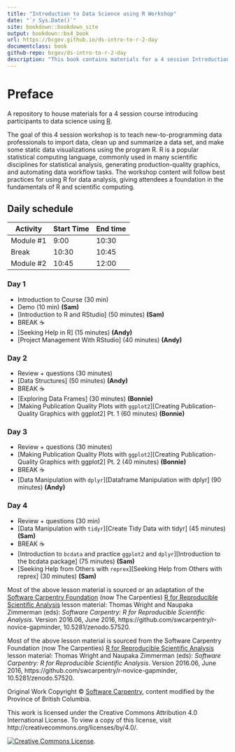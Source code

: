 ```yaml
---
title: "Introduction to Data Science using R Workshop"
date: "`r Sys.Date()`"
site: bookdown::bookdown_site
output: bookdown::bs4_book
url: https://bcgov.github.io/ds-intro-to-r-2-day
documentclass: book
github-repo: bcgov/ds-intro-to-r-2-day
description: "This book contains materials for a 4 session Introduction to R workshop"
---
```


# Preface {-}


A repository to house materials for a 4 session course introducing participants to data science using [R](https://www.r-project.org/).


The goal of this 4 session workshop is to teach new-to-programming data professionals to import data, clean up and summarize a data set, and make some static data visualizations using the program R. R is a popular statistical computing language, commonly used in many scientific disciplines for statistical analysis, generating production-quality graphics, and automating data workflow tasks. The workshop content will follow best practices for using R for data analysis, giving attendees a foundation in the fundamentals of R and scientific computing.

## Daily schedule
| Activity   | Start Time | End time |
|------------|------------|----------|
| Module #1  | 9:00       | 10:30    |
| Break      | 10:30      | 10:45    |
| Module #2  | 10:45      | 12:00    |

### Day 1

- Introduction to Course (30 min) <!-- Dominique et al - CoC, breakoutrooms w/ ice breaker, how to ask questions etc. -->
- Demo (10 min) **(Sam)**
- [Introduction to R and RStudio] (50 minutes) **(Sam)**
- BREAK ☕
- [Seeking Help in R] (15 minutes) **(Andy)**
- [Project Management With RStudio] (40 minutes) **(Andy)**

### Day 2

- Review + questions (30 minutes)
- [Data Structures] (50 minutes)  **(Andy)**
- BREAK ☕
- [Exploring Data Frames] (30 minutes) **(Bonnie)**
- [Making Publication Quality Plots with `ggplot2`][Creating Publication-Quality Graphics with ggplot2] Pt. 1 (60 minutes)  **(Bonnie)**

### Day 3

- Review + questions (30 minutes)
- [Making Publication Quality Plots with `ggplot2`][Creating Publication-Quality Graphics with ggplot2] Pt. 2 (40 minutes)  **(Bonnie)**
- BREAK ☕
- [Data Manipulation with `dplyr`][Dataframe Manipulation with dplyr] (90 minutes) **(Andy)**

### Day 4

- Review + questions (30 min)
- [Data Manipulation with `tidyr`][Create Tidy Data with tidyr] (45 minutes)  **(Sam)**
- BREAK ☕
- [Introduction to `bcdata` and practice `ggplot2` and `dplyr`][Introduction to the bcdata package] (75 minutes) **(Sam)**
- [Seeking Help from Others with `reprex`][Seeking Help from Others with reprex] (30 minutes) **(Sam)**



Most of the above lesson material is sourced or an adaptation of the [Software Carpentry Foundation](http://software-carpentry.org/) (now The Carpenties) [R for Reproducible Scientific Analysis](http://swcarpentry.github.io/r-novice-gapminder/) lesson material: Thomas Wright and Naupaka Zimmerman (eds): _Software Carpentry: R for
Reproducible Scientific Analysis_.  Version 2016.06, June 2016,
https://github.com/swcarpentry/r-novice-gapminder,
10.5281/zenodo.57520.

Most of the above lesson material is sourced from the Software Carpentry Foundation (now The Carpenties) [R for Reproducible Scientific Analysis](http://swcarpentry.github.io/r-novice-gapminder/) lesson material: Thomas Wright and Naupaka Zimmerman (eds): _Software Carpentry: R for
Reproducible Scientific Analysis_.  Version 2016.06, June 2016,
https://github.com/swcarpentry/r-novice-gapminder,
10.5281/zenodo.57520.


Original Work Copyright © [Software Carpentry](http://software-carpentry.org/), content modified by the Province of British Columbia.

This work is licensed under the Creative Commons Attribution 4.0 International License.
To view a copy of this license, visit http://creativecommons.org/licenses/by/4.0/.

[![Creative Commons License](https://i.creativecommons.org/l/by/4.0/88x31.png)](http://creativecommons.org/licenses/by/4.0/). 
